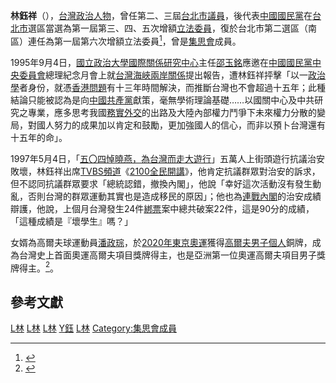 {{Infobox_officeholder
| name = 林鈺祥
| image name =
| width = 
| now = 中華民國（台灣）政治人士 
| period = 
| Sex = 男 
| Native place = 
| birth_date = {{birth date and age|1948|6|23}}
| party = {{Kmt|19px}}
| place of birth = {{ROC}}[[臺灣省|臺灣省]][[基隆市|基隆市]]
| educate = 
*國立政治大學政治系畢業
*美國佛羅里達州州立大學碩士
| past = 
*台北市議會第二、三屆議員
*私立東吳大學講師
*私立中國文化大學講師
*第一屆第三次增額立法委員<br><span style="color: blue;">（1981年－1984年）</span>
*第一屆第四次增額立法委員<br><span style="color: blue;">（1984年－1987年）</span>
*第一屆第五次增額立法委員<br><span style="color: blue;">（1987年－1990年）</span>
*第一屆第六次增額立法委員<br><span style="color: blue;">（1990年－1993年）</span>
*中國國民黨中央委員會政策研究工作會副主任
}}
'''林鈺祥'''（{{bd|1948年|6月23日}}），[[中華民國|台灣]][[政治人物|政治人物]]，曾任第二、三屆[[台北市議員|台北市議員]]，後代表[[中國國民黨|中國國民黨]]在[[台北市|台北市]]選區當選為第一屆第三、四、五次增額[[立法委員|立法委員]]，復於台北市第二選區（南區）連任為第一屆第六次增額立法委員<ref>{{Cite web |url=http://npl.ly.gov.tw/do/www/commissionerInfo?id=118&expireBack=01&expire=01&act=exp&keyword=&orderBy=name&nameOrder=true&eleDisOrder=false |title=立法院國會圖書館 第１屆立法委員個人資料 林鈺祥 |access-date=2008-07-29 |archive-date=2015-06-14 |archive-url=https://web.archive.org/web/20150614151916/http://npl.ly.gov.tw/do/www/commissionerInfo?id=118&expireBack=01&expire=01&act=exp&keyword=&orderBy=name&nameOrder=true&eleDisOrder=false |dead-url=no }}</ref>，曾是[[集思會|集思會]]成員。

1995年9月4日，[[國立政治大學國際關係研究中心|國立政治大學國際關係研究中心]]主任[[邵玉銘|邵玉銘]]應邀在[[中國國民黨中央委員會|中國國民黨中央委員會]]總理紀念月會上就[[台灣海峽兩岸關係|台灣海峽兩岸關係]]提出報告，遭林鈺祥抨擊「以一[[政治學|政治學]]者身份，就憑[[香港問題|香港問題]]有十三年時間解決，而推斷台灣也不會超過十五年；此種結論只能被認為是向[[中國共產黨|中國共產黨]]獻策，毫無學術理論基礎……以國關中心及中共研究之專業，應多思考我國[[務實外交|務實外交]]的出路及大陸內部權力鬥爭下未來權力分散的變局，對國人努力的成果加以肯定和鼓勵，更加強國人的信心，而非以預卜台灣還有十五年的命」。

1997年5月4日，「[[白曉燕命案|五〇四悼曉燕，為台灣而走大遊行]]」五萬人上街頭遊行抗議治安敗壞，林鈺祥出席[[TVBS頻道|TVBS頻道]]《[[2100全民開講|2100全民開講]]》，他肯定抗議群眾對治安的訴求，但不認同抗議群眾要求「總統認錯，撤換內閣」，他說「幸好這次活動沒有發生動亂，否則台灣的群眾運動其實也是造成移民的原因」；他也為[[連戰內閣|連戰內閣]]的治安成績辯護，他說，上個月台灣發生24件[[綁票|綁票]]案中總共破案22件，這是90分的成績，「這種成績是『壞學生』嗎？」

女婿為高爾夫球運動員[[潘政琮|潘政琮]]，於[[2020年夏季奧林匹克運動會|2020年東京奧運]]獲得[[2020年夏季奧林匹克運動會高爾夫比賽|高爾夫男子個人]]銅牌，成為台灣史上首面奧運高爾夫項目獎牌得主，也是亞洲第一位奧運高爾夫項目男子獎牌得主。<ref>{{cite web|title=7人加賽搶第3　潘政琮奪銅|url=https://tsna.com/article/40547|publisher=TSNA|date=2021-08-01|access-date=2021-08-02}}</ref>。

==參考文獻==
{{Reflist}}
{{中華民國第一屆第三次增額立法委員}}
{{中華民國第一屆第四次增額立法委員}}
{{中華民國第一屆第五次增額立法委員}}
{{中華民國第一屆第六次增額立法委員}}

[[Category:第2屆臺北市議員|L林]]
[[Category:第3屆臺北市議員|L林]]
 
[[Category:中國國民黨黨員|L林]]
[[Category:林姓|Y鈺]]
[[Category:國立政治大學校友|L林]]
[[Category:集思會成員|Category:集思會成員]]